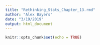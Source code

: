 ```yaml
---
title: "Rethinking_Stats_Chapter_13.rmd"
author: "Alex Bayers"
date: "3/19/2019"
output: html_document
---
```


```r
knitr::opts_chunk$set(echo = TRUE)
```


